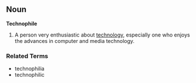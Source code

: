 == Noun ==
'''Technophile'''
#A person very enthusiastic about [[technology]], especially one who enjoys the advances in computer and media technology.

===Related Terms===
*technophilia
*technophilic